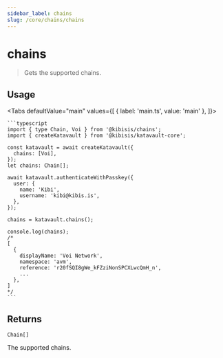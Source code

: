```yaml
---
sidebar_label: chains
slug: /core/chains/chains
---
```



<!-- components -->

# chains

> Gets the supported chains.

<SectionBreak />

## Usage

<Tabs
  defaultValue="main"
  values={[
    { label: 'main.ts', value: 'main' },
  ]}>
  <TabItem value="main">

    ```typescript
    import { type Chain, Voi } from '@kibisis/chains';
    import { createKatavault } from '@kibisis/katavault-core';

    const katavault = await createKatavault({
      chains: [Voi],
    });
    let chains: Chain[];

    await katavault.authenticateWithPasskey({
      user: {
        name: 'Kibi',
        username: 'kibi@kibis.is',
      },
    });

    chains = katavault.chains();

    console.log(chains);
    /*
    [
      {
        displayName: 'Voi Network',
        namespace: 'avm',
        reference: 'r20fSQI8gWe_kFZziNonSPCXLwcQmH_n',
        ...
      },
    ]
    */
    ```

  </TabItem>
</Tabs>

<SectionBreak />

## Returns

`Chain[]`

The supported chains.
